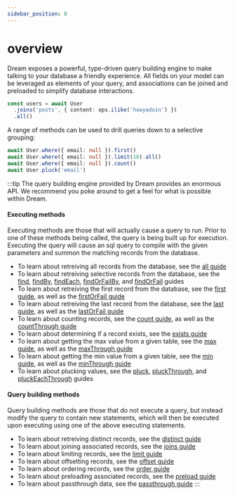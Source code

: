 ```yaml
---
sidebar_position: 0
---
```


# overview

Dream exposes a powerful, type-driven query building engine to make talking to your database a friendly experience. All fields on your model can be leveraged as elements of your query, and associations can be joined and preloaded to simplify database interactions.

```ts
const users = await User
  .joins('posts', { content: ops.ilike('howyadoin') })
  .all()
```

A range of methods can be used to drill queries down to a selective grouping:

```ts
await User.where({ email: null }).first()
await User.where({ email: null }).limit(10).all()
await User.where({ email: null }).count()
await User.pluck('email')
```

:::tip
The query building engine provided by Dream provides an enormous API. We recommend you poke around to get a feel for what is possible within Dream.

#### Executing methods

Executing methods are those that will actually cause a query to run. Prior to one of these methods being called, the query is being built up for execution. Executing the query will cause an sql query to compile with the given parameters and summon the matching records from the database.

* To learn about retreiving all records from the database, see the [all guide](/docs/models/querying/all)
* To learn about retreiving selective records from the database, see the [find](/docs/models/querying/find), [findBy](/docs/models/querying/findBy), [findEach](/docs/models/querying/findEach), [findOrFailBy](/docs/models/querying/findOrFailBy), and [findOrFail](/docs/models/querying/findOrFail) guides
* To learn about retreiving the first record from the database, see the [first guide](/docs/models/querying/first), as well as the [firstOrFail guide](/docs/models/querying/firstOrFail)
* To learn about retreiving the last record from the database, see the [last guide](/docs/models/querying/last), as well as the [lastOrFail guide](/docs/models/querying/lastOrFail)
* To learn about counting records, see the [count guide](/docs/models/querying/count), as well as the [countThrough guide](/docs/models/querying/countThrough)
* To learn about determining if a record exists, see the [exists guide](/docs/models/querying/exists)
* To learn about getting the max value from a given table, see the [max guide](/docs/models/querying/max), as well as the [maxThrough guide](/docs/models/querying/maxThrough)
* To learn about getting the min value from a given table, see the [min guide](/docs/models/querying/min), as well as the [minThrough guide](/docs/models/querying/minThrough)
* To learn about plucking values, see the [pluck](/docs/models/querying/pluck), [pluckThrough](/docs/models/querying/pluckThrough), and [pluckEachThrough](/docs/models/querying/pluckEachThrough) guides

#### Query building methods

Query building methods are those that do not execute a query, but instead modify the query to contain new statements, which will then be executed upon executing using one of the above executing statements.

* To learn about retreiving distinct records, see the [distinct guide](/docs/models/querying/distinct)
* To learn about joining associated records, see the [joins guide](/docs/models/querying/joins)
* To learn about limiting records, see the [limit guide](/docs/models/querying/limit)
* To learn about offsetting records, see the [offset guide](/docs/models/querying/offset)
* To learn about ordering records, see the [order guide](/docs/models/querying/order)
* To learn about preloading associated records, see the [preload guide](/docs/models/querying/preload)
* To learn about passthrough data, see the [passthrough guide](/docs/models/querying/passthrough)
:::

